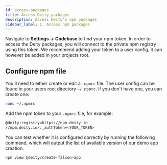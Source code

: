```yaml
---
id: access-packages
title: Access Deity packages
description: Access Deity's npm packages
sidebar_label: 1. Access npm packages
---
```


Navigate to **Settings → Codebase** to find your npm token. In order to access the Deity packages, you will connect to the private npm registry using this token. We recommend adding your token to a user config, it can however be added in your projects root.

## Configure npm file

You'll need to either create or edit a `.npmrc` file. The user config can be found in your users root directory `~/.npmrc`. If you don't have one, you can create one:


```bash
nano ~/.npmrc
```

Add the npm token to your `.npmrc` file, for example:


```bash
@deity:registry=https://npm.deity.io
//npm.deity.io/:_authToken=<YOUR_TOKEN>
```

You can test whether it is configured correctly by running the following command, which will output the list of available version of our demo app creation.


```bash
npm view @deity/create-falcon-app
```

